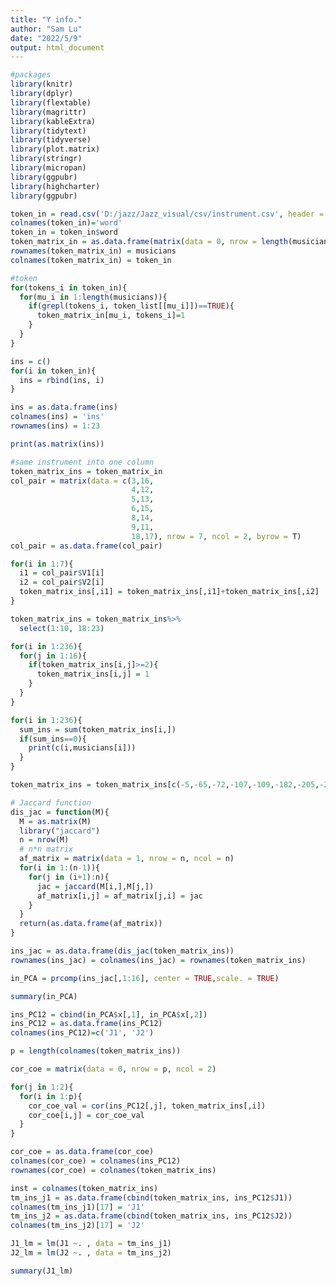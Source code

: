 ```yaml
---
title: "Y info."
author: "Sam Lu"
date: "2022/5/9"
output: html_document
---
```


```r
#packages
library(knitr)
library(dplyr)
library(flextable)
library(magrittr)
library(kableExtra)
library(tidytext)
library(tidyverse)
library(plot.matrix)
library(stringr)
library(micropan)
library(ggpubr)
library(highcharter)
library(ggpubr)
```


```r
token_in = read.csv('D:/jazz/Jazz_visual/csv/instrument.csv', header = TRUE)[1]
colnames(token_in)='word'
token_in = token_in$word
token_matrix_in = as.data.frame(matrix(data = 0, nrow = length(musicians), ncol = length(token_in)))
rownames(token_matrix_in) = musicians
colnames(token_matrix_in) = token_in

#token
for(tokens_i in token_in){
  for(mu_i in 1:length(musicians)){
    if(grepl(tokens_i, token_list[[mu_i]])==TRUE){
      token_matrix_in[mu_i, tokens_i]=1
    }
  }
}
```

```r
ins = c()
for(i in token_in){
  ins = rbind(ins, i)
}

ins = as.data.frame(ins)
colnames(ins) = 'ins'
rownames(ins) = 1:23

print(as.matrix(ins))
```

```r
#same instrument into one column
token_matrix_ins = token_matrix_in
col_pair = matrix(data = c(3,16,
                           4,12,
                           5,13,
                           6,15,
                           8,14,
                           9,11,
                           18,17), nrow = 7, ncol = 2, byrow = T)
col_pair = as.data.frame(col_pair)

for(i in 1:7){
  i1 = col_pair$V1[i]
  i2 = col_pair$V2[i]
  token_matrix_ins[,i1] = token_matrix_ins[,i1]+token_matrix_ins[,i2]
}

token_matrix_ins = token_matrix_ins%>%
  select(1:10, 18:23)

```

```r
for(i in 1:236){
  for(j in 1:16){
    if(token_matrix_ins[i,j]>=2){
      token_matrix_ins[i,j] = 1
    }
  }
}


```

```r

for(i in 1:236){
  sum_ins = sum(token_matrix_ins[i,])
  if(sum_ins==0){
    print(c(i,musicians[i]))
  }
}

```

```r
token_matrix_ins = token_matrix_ins[c(-5,-65,-72,-107,-109,-182,-205,-219,-224),]
```

```r
# Jaccard function
dis_jac = function(M){
  M = as.matrix(M)
  library("jaccard")
  n = nrow(M)
  # n*n matrix
  af_matrix = matrix(data = 1, nrow = n, ncol = n)
  for(i in 1:(n-1)){
    for(j in (i+1):n){
      jac = jaccard(M[i,],M[j,])
      af_matrix[i,j] = af_matrix[j,i] = jac
    }
  }
  return(as.data.frame(af_matrix))
}
```

```r
ins_jac = as.data.frame(dis_jac(token_matrix_ins))
rownames(ins_jac) = colnames(ins_jac) = rownames(token_matrix_ins)
```

```r
in_PCA = prcomp(ins_jac[,1:16], center = TRUE,scale. = TRUE)
```

```r
summary(in_PCA)
```

```r
ins_PC12 = cbind(in_PCA$x[,1], in_PCA$x[,2])
ins_PC12 = as.data.frame(ins_PC12)
colnames(ins_PC12)=c('J1', 'J2')
```

```r
p = length(colnames(token_matrix_ins))

cor_coe = matrix(data = 0, nrow = p, ncol = 2)

for(j in 1:2){
  for(i in 1:p){
    cor_coe_val = cor(ins_PC12[,j], token_matrix_ins[,i])
    cor_coe[i,j] = cor_coe_val
  }
}

```

```r
cor_coe = as.data.frame(cor_coe)
colnames(cor_coe) = colnames(ins_PC12)
rownames(cor_coe) = colnames(token_matrix_ins)
```

```r
inst = colnames(token_matrix_ins)
tm_ins_j1 = as.data.frame(cbind(token_matrix_ins, ins_PC12$J1))
colnames(tm_ins_j1)[17] = 'J1'
tm_ins_j2 = as.data.frame(cbind(token_matrix_ins, ins_PC12$J2))
colnames(tm_ins_j2)[17] = 'J2'
```

```r
J1_lm = lm(J1 ~. , data = tm_ins_j1)
J2_lm = lm(J2 ~. , data = tm_ins_j2)

```

```r
summary(J1_lm)
```